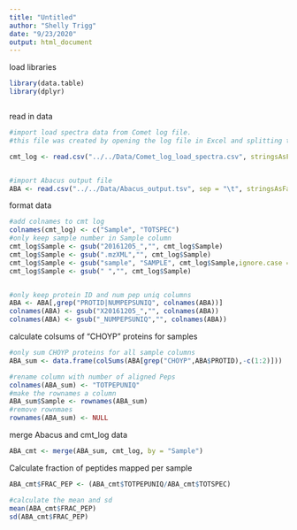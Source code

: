 ```yaml
---
title: "Untitled"
author: "Shelly Trigg"
date: "9/23/2020"
output: html_document
---
```



load libraries
```r
library(data.table)
library(dplyr)



```

read in data
```r
#import load spectra data from Comet log file.
#this file was created by opening the log file in Excel and splitting text to columns using the ":", then keeping only the lines with "Load spectra" and the file names

cmt_log <- read.csv("../../Data/Comet_log_load_spectra.csv", stringsAsFactors = F, header = F)


#import Abacus output file
ABA <- read.csv("../../Data/Abacus_output.tsv", sep = "\t", stringsAsFactors = F)

```


format data
```r
#add colnames to cmt log
colnames(cmt_log) <- c("Sample", "TOTSPEC")
#only keep sample number in Sample column
cmt_log$Sample <- gsub("20161205_","", cmt_log$Sample)
cmt_log$Sample <- gsub(".mzXML","", cmt_log$Sample)
cmt_log$Sample <- gsub("sample", "SAMPLE", cmt_log$Sample,ignore.case = T)
cmt_log$Sample <- gsub(" ","", cmt_log$Sample)


#only keep protein ID and num pep uniq columns
ABA <- ABA[,grep("PROTID|NUMPEPSUNIQ", colnames(ABA))]
colnames(ABA) <- gsub("X20161205_","", colnames(ABA))
colnames(ABA) <- gsub("_NUMPEPSUNIQ","", colnames(ABA))

```

calculate colsums of "CHOYP" proteins for samples
```r
#only sum CHOYP proteins for all sample columns
ABA_sum <- data.frame(colSums(ABA[grep("CHOYP",ABA$PROTID),-c(1:2)]))

#rename column with number of aligned Peps
colnames(ABA_sum) <- "TOTPEPUNIQ"
#make the rownames a column
ABA_sum$Sample <- rownames(ABA_sum)
#remove rownmaes
rownames(ABA_sum) <- NULL

```

merge Abacus and cmt_log data
```r
ABA_cmt <- merge(ABA_sum, cmt_log, by = "Sample")
```

Calculate fraction of peptides mapped per sample
```r
ABA_cmt$FRAC_PEP <- (ABA_cmt$TOTPEPUNIQ/ABA_cmt$TOTSPEC)

#calculate the mean and sd
mean(ABA_cmt$FRAC_PEP)
sd(ABA_cmt$FRAC_PEP)
```